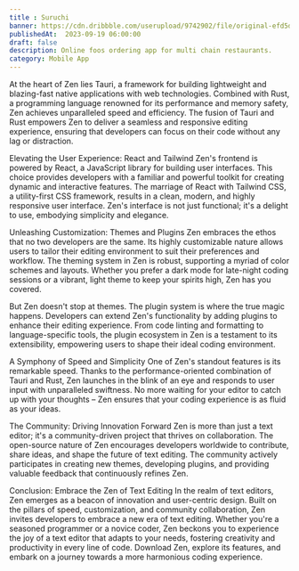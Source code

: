 ```yaml
---
title : Suruchi
banner: https://cdn.dribbble.com/userupload/9742902/file/original-efd5d6687407194f6ab7a8bc44b5f6c6.png?resize=1024x768
publishedAt:  2023-09-19 06:00:00
draft: false
description: Online foos ordering app for multi chain restaurants.
category: Mobile App
---
```

At the heart of Zen lies Tauri, a framework for building lightweight and blazing-fast native applications with web technologies. Combined with Rust, a programming language renowned for its performance and memory safety, Zen achieves unparalleled speed and efficiency. The fusion of Tauri and Rust empowers Zen to deliver a seamless and responsive editing experience, ensuring that developers can focus on their code without any lag or distraction.

Elevating the User Experience: React and Tailwind
Zen's frontend is powered by React, a JavaScript library for building user interfaces. This choice provides developers with a familiar and powerful toolkit for creating dynamic and interactive features. The marriage of React with Tailwind CSS, a utility-first CSS framework, results in a clean, modern, and highly responsive user interface. Zen's interface is not just functional; it's a delight to use, embodying simplicity and elegance.

Unleashing Customization: Themes and Plugins
Zen embraces the ethos that no two developers are the same. Its highly customizable nature allows users to tailor their editing environment to suit their preferences and workflow. The theming system in Zen is robust, supporting a myriad of color schemes and layouts. Whether you prefer a dark mode for late-night coding sessions or a vibrant, light theme to keep your spirits high, Zen has you covered.

But Zen doesn't stop at themes. The plugin system is where the true magic happens. Developers can extend Zen's functionality by adding plugins to enhance their editing experience. From code linting and formatting to language-specific tools, the plugin ecosystem in Zen is a testament to its extensibility, empowering users to shape their ideal coding environment.

A Symphony of Speed and Simplicity
One of Zen's standout features is its remarkable speed. Thanks to the performance-oriented combination of Tauri and Rust, Zen launches in the blink of an eye and responds to user input with unparalleled swiftness. No more waiting for your editor to catch up with your thoughts – Zen ensures that your coding experience is as fluid as your ideas.

The Community: Driving Innovation Forward
Zen is more than just a text editor; it's a community-driven project that thrives on collaboration. The open-source nature of Zen encourages developers worldwide to contribute, share ideas, and shape the future of text editing. The community actively participates in creating new themes, developing plugins, and providing valuable feedback that continuously refines Zen.

Conclusion: Embrace the Zen of Text Editing
In the realm of text editors, Zen emerges as a beacon of innovation and user-centric design. Built on the pillars of speed, customization, and community collaboration, Zen invites developers to embrace a new era of text editing. Whether you're a seasoned programmer or a novice coder, Zen beckons you to experience the joy of a text editor that adapts to your needs, fostering creativity and productivity in every line of code. Download Zen, explore its features, and embark on a journey towards a more harmonious coding experience.
